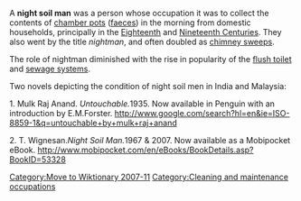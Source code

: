[[Category:Move to Wiktionary 2007-11]]
A '''night soil man''' was a person whose occupation it was to collect the contents of [[chamber pot]]s ([[feces|faeces]]) in the morning from domestic households, principally in the [[18th Century|Eighteenth]] and [[19th Century|Nineteenth Centuries]]. They also went by the title ''nightman'', and often doubled as [[chimney sweep]]s.

The role of nightman diminished with the rise in popularity of the [[flush toilet]] and [[sewer|sewage systems]].

[[Category:Cleaning and maintenance occupations]]

Two novels depicting the condition of night soil men in India and Malaysia:

1. Mulk Raj Anand. ''Untouchable.''1935. Now available in Penguin with an introduction by E.M.Forster.
http://www.google.com/search?hl=en&ie=ISO-8859-1&q=untouchable+by+mulk+raj+anand

2. T. Wignesan.'' Night Soil Man.''1967 & 2007. Now available as a Mobipocket eBook. http://www.mobipocket.com/en/eBooks/BookDetails.asp?BookID=53328